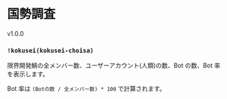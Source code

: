 
# 国勢調査

<VersionBadge>v1.0.0</VersionBadge>

### `!kokusei(kokusei-choisa)`

限界開発鯖の全メンバー数、ユーザーアカウント(人類)の数、Bot の数、Bot 率を表示します。

Bot 率は `(Botの数 / 全メンバー数) * 100` で計算されます。
